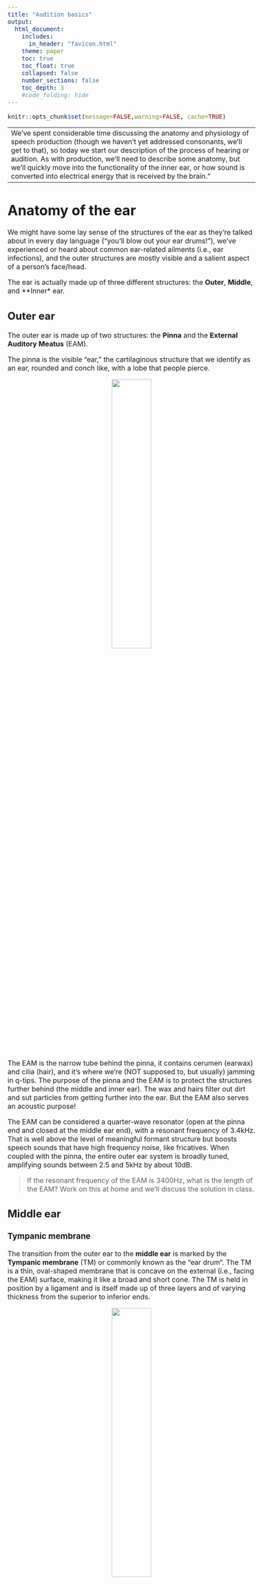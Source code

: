 ```yaml
---
title: "Audition basics"
output:
  html_document:
    includes:
      in_header: "favicon.html"
    theme: paper
    toc: true
    toc_float: true
    collapsed: false
    number_sections: false
    toc_depth: 3
    #code_folding: hide
---
```

<style type="text/css">
  body{
  font-size: 12pt;
}
</style>

```r
knitr::opts_chunk$set(message=FALSE,warning=FALSE, cache=TRUE)
```

----
We've spent considerable time discussing the anatomy and physiology of speech production (though we haven't yet addressed consonants, we'll get to that), so today we start our description of the process of hearing or audition. As with production, we'll need to describe some anatomy, but we'll quickly move into the functionality of the inner ear, or how sound is converted into electrical energy that is received by the brain."
----

# Anatomy of the ear

We might have some lay sense of the structures of the ear as they're talked about in every day language ("you'll blow out your ear drums!"), we've experienced or heard about common ear-related ailments (i.e., ear infections), and the outer structures are mostly visible and a salient aspect of a person's face/head.

The ear is actually made up of three different structures: the **Outer**, **Middle**, and **Inner* ear. 

## Outer ear

The outer ear is made up of two structures: the **Pinna** and the **External Auditory Meatus** (EAM). 

The pinna is the visible "ear," the cartilaginous structure that we identify as an ear, rounded and conch like, with a lobe that people pierce. 

<p align="center">
  <img src="images/pinna.jpeg" width="40%%" height="40%">
</p>

The EAM is the narrow tube behind the pinna, it contains cerumen (earwax) and cilia (hair), and it's where we're (NOT supposed to, but usually) jamming in q-tips. The purpose of the pinna and the EAM is to protect the structures further behind (the middle and inner ear). The wax and hairs filter out dirt and sut particles from getting further into the ear. But the EAM also serves an acoustic purpose!

The EAM can be considered a quarter-wave resonator (open at the pinna end and closed at the middle ear end), with a resonant frequency of 3.4kHz. That is well above the level of meaningful formant structure but boosts speech sounds that have high frequency noise, like fricatives. When coupled with the pinna, the entire outer ear system is broadly tuned, amplifying sounds between 2.5 and 5kHz by about 10dB.

> If the resonant frequency of the EAM is 3400Hz, what is the length of the EAM? Work on this at home and we'll discuss the solution in class.

## Middle ear

### Tympanic membrane

The transition from the outer ear to the **middle ear** is marked by the **Tympanic membrane** (TM) or commonly known as the "ear drum". The TM is a thin, oval-shaped membrane that is concave on the external (i.e., facing the EAM) surface, making it like a broad and short cone. The TM is held in position by a ligament and is itself made up of three layers and of varying thickness from the superior to inferior ends. 

<p align="center">
  <img src="images/normal_TM.jpeg" width="40%%" height="40%">
</p>

A part of the one of the bones of the middle ear, the **malleus** is embedded in the TM, you can see it in the image above like the arm of a clock. The function of the TM is to receive the fluctuations in air pressure caused by some incident sound. The TM is very sensitive to a wide range of pressures  across a wide range of frequencies. The TM is the first stop in the process of **transduction** of air pressure fluctuations (mechanical movement) to electrical impulse that is decoded by the brain.

The vibration of the TM causes the malleus to move. The malleus makes up a series of tiny bones (the smallest in your body), collectively called the **ossicles**.

### Eustachian tube

The **Eustachian tube** is a tube running from from the middle ear to the nasopharynx portion of the throat. It's made up of cartilage an is approximately 35mm long. It's normally closed at the entrance to the nasopharynx, but opens up during swallowing and yawning (can you hear a little pop when you do either of those things? that's the Eustachian tube opening and closing). The Eustachian tube keeps the middle ear vented and drained by equalizing air pressure between the middle ear and P~atm~. If the tube does not open there is negative pressure in the middle ear. When you plug your nose to allow your ear to "pop," you're forcing the Eustachian tube to open to equalize the pressure in the middle ear. The middle ear is drained of mucus via the Eustachian tube (into the pharynx, where it is then swallowed).

<p align="center">
  <img src="images/eustachian.png" width="40%" height="40%">
</p>

### Ossicles

The ossciles are made up of three bones:

1. Malleus: connects to the TM, rather straight bone, the largest of the ossicles at around 8mm
2. Incus: also called the *anvil*, connects to the malleus at a joint, smaller than the malleus
3. Stapes: also sometimes called the  *stirrup* because it is U-shaped, with two legs connecting to a footplate

<p align="center">
  <img src="images/ossicles.png" width="40%" height="40%"><img src="images/ossicles_real.jpeg" width="40%" height="40%">
</p>

The ossciles are held in place with ligaments, and convert the acoustic pressure fluctuations vibrating the TM into mechanical energy. 

<p align="center">
  <img src="images/ossicles_animation.gif" width="50%" height="50%">
</p>

The footplate of the stapes is connected to the cochlea and marks the limit of the middle ear.

### Muscles of the middle ear

Two muscles of the middle ear are the **tensor tympani** and the **stapedius**. The tensor tympani is a long paired muscle of the middle ear. Its attachment to malleus, one of the three auditory ossicles, allows tightening of the tympanic membrane, reducing its vibration amplitude and thus reducing the sound transmission into the inner ear. The stapedius connects to the head of the stapes. Both muscles are involved in the *tympanic reflex*, which is a neat involuntary response of the tympani that protects the inner ear. Within 40ms of a sudden loud sound, like a gunshot or explosion, the tensor tympani and the **stapedius** muscle contract, drawing in the ossicles. This prevents the TM from violently jarring the ossicles, thereby protecting the cochlea (as we will see below). 

<p align="center">
  <img src="images/tensor_tympani.jpeg" width="50%" height="50%">
</p>

The middle ear muscles also contract during vocalization as well, thereby attenuating the sound of one's own voice to the inner ear.

### Functions of the middle ear

The middle ear performs three functions:

1. It increases the amount of acoustic energy that gets transmitted to the inner ear by overcoming the impedance mismatch between the middle and inner ear. **Impedance** is a measure of the difficulty of transmitting a signal through a medium. The reason why it's difficult to hear someone talking outside of the pool when your head is under water is due to the impedance mismatch between air and water as media for sound. 

Due to the difference in impedance between the air filled middle ear and the fluid filled inner ear, acoustic energy is reflected, and very little energy is transmitted to the fluid inside the cochlea $\rightarrow$ increase the amplitude of the pressure changes at the oval window, which for many reasons is increased by 30dB.
Only about half of the acoustic energy arriving at the tympanic membrane actually ends up being transmitted to the inner ear.

<p align="center">
  <img src="images/tympanic_amp.png" width="50%" height="50%">
</p>

2. Attenuate loud sounds via the acoustic reflex

3. Regulate pressure in the middle ear via the Eustachian tube

## Inner ear 

The transition between the middle and inner ear is marked by the stapes connecting to the oval window of the cochlea. This entryway is also called the **vestibule**. The stapes of the ossicles acts as a piston in its transduction of the acoustic energy to mechanical energy and finally to hydraulic energy in the cochlea. For our purposes, the inner ear is basically the **cochlea**.

### Cochlea

The cochlea is housed within the temporal bone (the bone that we called the "temple" part of your head behind your ear). The structure of the cochlea itself is bony and shaped like a snail's shell, a spiral with *base* and a tip called the *apex*. The cochlear "screw" decreases its turn size from the base to the apex. 

<p align="center">
  <img src="images/cochlea2.webp" width="50%" height="50%">
</p>

The stapes of the ossicles attaches to the cochlea at its base through a small entry called the **oval window**. If the cochlea spiral were unrolled you would notice that it is actually made up of two bony channels, and a membranous channel in between. The bony channels are called the **Scala vestibuli** (or *vestibular canal*) and the **Scala tympani** (or *tympanic canal*). The scala vestibuli lies superior to the scala tympani. Both canals are filled with **perlymph**, a liquid that is set into motion by the piston like movement of the stapes (which is itself set into motion by the moving tympanic membrane). The perilymph is pushed along the scala vestibuli, up the spiral. At the apex, the scala vestibula and the scala tympani meet, and the perilymph travels back down the spiral through the scala tympani. 

<p align="center">
  <img src="images/cochlea_detail.jpeg">
</p>

The pushed perilymph ultimately distends a small opening at the base of the scala tympani called the **round window**, which is covered by a membrane allowing the perilymph to push out (imagine pushing on a water balloon).

<p align="center">
  <img src="images/cochlea_section.png" width="50%" height="50%">
</p>

As the perilymph travels up the scala vestibuli (and down the scala tympani) it distends the membranous layer separating the bony canals from the **cochlear duct**. The superior membrane is called **Reissner's membrane** and the inferior membrane is called the **Basilar membrane**. The wave (that is the perilymph), introduces a comparable wave in the **endolymph** which fills the cochlear duct. More importantly, the wave in the perilymph distends the basilar membrane upwards when it reaches its peak amplitude. Here imagine the wave being like the that in the rope below. 

<p align="center">
  <img src="images/basilar_movement.gif">
</p>

![](https://ds055uzetaobb.cloudfront.net/uploads/RemWkGv8Lh-rope1.gif)

The crest of the wave pushes up on the basilar membrane and when it does so, the **hair cells** lying on top of it, in a structure called the **organ of corti**, are pushed up (in a *shearing action*) an into a covering membrane called the **tectorial membrane**. When this happens the hair cells, which are connected to the auditory nerve going to the brain, fire electrical impulses. 

### Basilar membrane

The basilar membrane, which is the inferior wall of the cochlear duct, is not uniform in width or density. The base end, closer to the "bottom" of the cochlear spiral, is narrow,stiff, and thick, and it gets wider, thinner, and less stiff as it gets closer to the apex. This changing width and thickness results in the membrane being more or less pliant at different parts of the membrane. The area closer to the base, being thick are more sensitive to high frequencies, while the wider, thinner apex area is more sensitive to low frequencies. The apex end is 100 times more flexible than the basal end.

<p align="center">
  <img src="images/cochlea_width.png">
</p>

So the physical characteristics of the basilar membrane allows different frequencies of sound to fire hair cells at different portions of the membrane. This is called **Tonotopic organization**. This was discovered by the Hungarian biophysicist [Georg von Bekesy](https://en.wikipedia.org/wiki/Georg_von_B%C3%A9k%C3%A9sy). Below is an animation demonstrating the varying compliance of the basilar membrane at different frequencies.

<p align="center">
<iframe width="560" height="315" src="https://www.youtube.com/embed/ZgQ8NeKo2oM" title="YouTube video player" frameborder="0" allow="accelerometer; autoplay; clipboard-write; encrypted-media; gyroscope; picture-in-picture" allowfullscreen></iframe>
</p>

